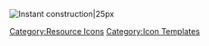 [[File:Item Icon Instant Construction Material.png|Instant construction|25px]]<noinclude>[[Category:Resource Icons]] [[Category:Icon Templates]]</noinclude>